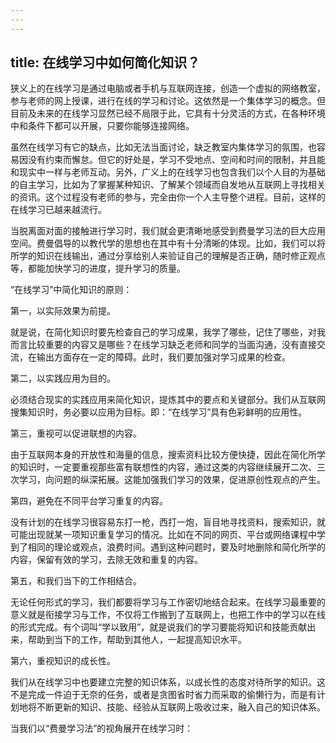 ```yaml
---
---
---
```

title: 在线学习中如何简化知识？
---




狭义上的在线学习是通过电脑或者手机与互联网连接，创造一个虚拟的网络教室，参与老师的网上授课，进行在线的学习和讨论。这依然是一个集体学习的概念。但目前及未来的在线学习显然已经不局限于此，它具有十分灵活的方式，在各种环境中和条件下都可以开展，只要你能够连接网络。

虽然在线学习有它的缺点，比如无法当面讨论，缺乏教室内集体学习的氛围，也容易因没有约束而懈怠。但它的好处是，学习不受地点、空间和时间的限制，并且能和现实中一样与老师互动。另外，广义上的在线学习也包含我们以个人目的为基础的自主学习，比如为了掌握某种知识、了解某个领域而自发地从互联网上寻找相关的资讯。这个过程没有老师的参与，完全由你一个人主导整个进程。目前，这样的在线学习已越来越流行。

当脱离面对面的接触进行学习时，我们就会更清晰地感受到费曼学习法的巨大应用空间。费曼倡导的以教代学的思想也在其中有十分清晰的体现。比如，我们可以将所学的知识在线输出，通过分享给别人来验证自己的理解是否正确，随时修正观点等，都能加快学习的进度，提升学习的质量。

“在线学习”中简化知识的原则：

第一，以实际效果为前提。

就是说，在简化知识时要先检查自己的学习成果，我学了哪些，记住了哪些，对我而言比较重要的内容又是哪些？在线学习缺乏老师和同学的当面沟通，没有直接交流，在输出方面存在一定的障碍。此时，我们要加强对学习成果的检查。

第二，以实践应用为目的。

必须结合现实的实践应用来简化知识，提炼其中的要点和关键部分。我们从互联网搜集知识时，务必要以应用为目标。即：“在线学习”具有色彩鲜明的应用性。

第三，重视可以促进联想的内容。

由于互联网本身的开放性和海量的信息，搜索资料比较方便快捷，因此在简化所学的知识时，一定要重视那些富有联想性的内容，通过这类的内容继续展开二次、三次学习，向问题的纵深拓展。这能加强我们学习的效果，促进原创性观点的产生。

第四，避免在不同平台学习重复的内容。

没有计划的在线学习很容易东打一枪，西打一炮，盲目地寻找资料，搜索知识，就可能出现就某一项知识重复学习的情况。比如在不同的网页、平台或网络课程中学到了相同的理论或观点，浪费时间。遇到这种问题时，要及时地删除和简化所学的内容，保留有效的学习，去除无效和重复的内容。

第五，和我们当下的工作相结合。

无论任何形式的学习，我们都要将学习与工作密切地结合起来。在线学习最重要的意义就是衔接学习与工作，不仅将工作搬到了互联网上，也把工作中的学习以在线的形式完成。有个词叫“学以致用”，就是说我们的学习要能将知识和技能贡献出来，帮助到当下的工作，帮助到其他人，一起提高知识水平。

第六，重视知识的成长性。

我们从在线学习中也要建立完整的知识体系，以成长性的态度对待所学的知识。这不是完成一件迫于无奈的任务，或者是贪图省时省力而采取的偷懒行为，而是有计划地将不断更新的知识、技能、经验从互联网上吸收过来，融入自己的知识体系。

当我们以“费曼学习法”的视角展开在线学习时：
